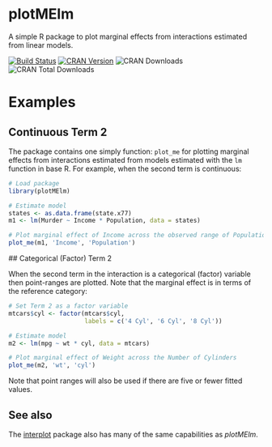 plotMElm
======================

A simple R package to plot marginal effects from interactions estimated
from linear models.

[![Build Status](https://travis-ci.org/christophergandrud/plotMElm.png)](https://travis-ci.org/christophergandrud/plotMElm) [![CRAN Version](http://www.r-pkg.org/badges/version/plotMElm)](http://cran.r-project.org/package=plotMElm) ![CRAN Downloads](http://cranlogs.r-pkg.org/badges/last-month/plotMElm) ![CRAN Total Downloads](http://cranlogs.r-pkg.org/badges/grand-total/plotMElm)

# Examples

## Continuous Term 2

The package contains one simply function: `plot_me` for plotting marginal
effects from interactions estimated from models estimated with the
`lm` function in base R. For example, when the second term is continuous:

```r
# Load package
library(plotMElm)

# Estimate model
states <- as.data.frame(state.x77)
m1 <- lm(Murder ~ Income * Population, data = states)

# Plot marginal effect of Income across the observed range of Population
plot_me(m1, 'Income', 'Population')
```

## Categorical (Factor) Term 2

When the second term in the interaction is a categorical (factor) variable then point-ranges are plotted. Note that the marginal effect is in terms of the 
reference category:

```r
# Set Term 2 as a factor variable
mtcars$cyl <- factor(mtcars$cyl, 
                     labels = c('4 Cyl', '6 Cyl', '8 Cyl'))

# Estimate model
m2 <- lm(mpg ~ wt * cyl, data = mtcars)

# Plot marginal effect of Weight across the Number of Cylinders
plot_me(m2, 'wt', 'cyl')
```

Note that point ranges will also be used if there are five or fewer fitted values.

## See also 

The [interplot](https://cran.r-project.org/package=interplot) package also has many of the same capabilities as *plotMElm*.


